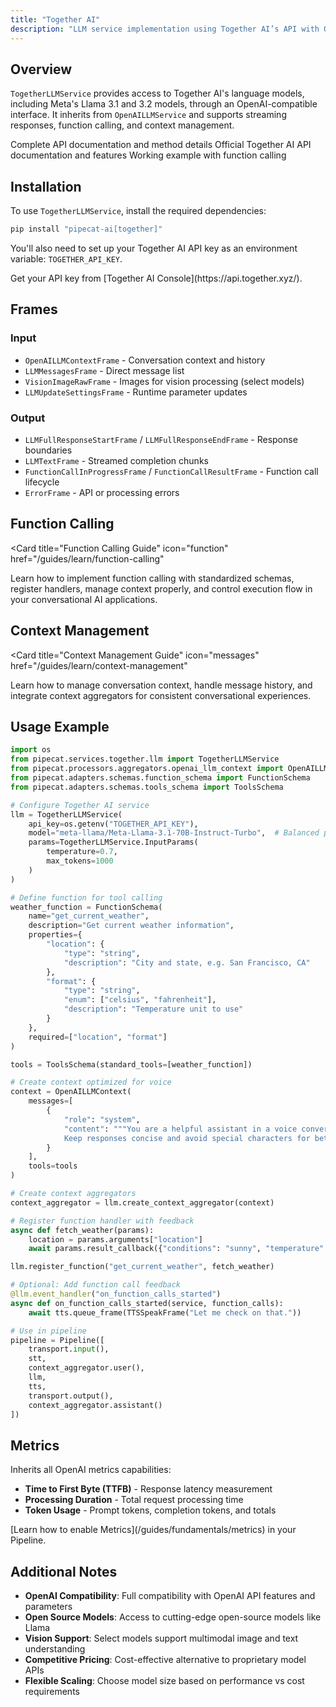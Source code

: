 ```yaml
---
title: "Together AI"
description: "LLM service implementation using Together AI’s API with OpenAI-compatible interface"
---
```


## Overview

`TogetherLLMService` provides access to Together AI's language models, including Meta's Llama 3.1 and 3.2 models, through an OpenAI-compatible interface. It inherits from `OpenAILLMService` and supports streaming responses, function calling, and context management.

<CardGroup cols={3}>
  <Card
    title="API Reference"
    icon="code"
    href="https://reference-server.pipecat.ai/en/latest/api/pipecat.services.together.llm.html"
  >
    Complete API documentation and method details
  </Card>
  <Card
    title="Together AI Docs"
    icon="book"
    href="https://docs.together.ai/reference/chat-completions-1"
  >
    Official Together AI API documentation and features
  </Card>
  <Card
    title="Example Code"
    icon="play"
    href="https://github.com/pipecat-ai/pipecat/blob/main/examples/foundational/14c-function-calling-together.py"
  >
    Working example with function calling
  </Card>
</CardGroup>

## Installation

To use `TogetherLLMService`, install the required dependencies:

```bash
pip install "pipecat-ai[together]"
```

You'll also need to set up your Together AI API key as an environment variable: `TOGETHER_API_KEY`.

<Tip>
  Get your API key from [Together AI Console](https://api.together.xyz/).
</Tip>

## Frames

### Input

- `OpenAILLMContextFrame` - Conversation context and history
- `LLMMessagesFrame` - Direct message list
- `VisionImageRawFrame` - Images for vision processing (select models)
- `LLMUpdateSettingsFrame` - Runtime parameter updates

### Output

- `LLMFullResponseStartFrame` / `LLMFullResponseEndFrame` - Response boundaries
- `LLMTextFrame` - Streamed completion chunks
- `FunctionCallInProgressFrame` / `FunctionCallResultFrame` - Function call lifecycle
- `ErrorFrame` - API or processing errors

## Function Calling

<Card
  title="Function Calling Guide"
  icon="function"
  href="/guides/learn/function-calling"
>
  Learn how to implement function calling with standardized schemas, register
  handlers, manage context properly, and control execution flow in your
  conversational AI applications.
</Card>

## Context Management

<Card
  title="Context Management Guide"
  icon="messages"
  href="/guides/learn/context-management"
>
  Learn how to manage conversation context, handle message history, and
  integrate context aggregators for consistent conversational experiences.
</Card>

## Usage Example

```python
import os
from pipecat.services.together.llm import TogetherLLMService
from pipecat.processors.aggregators.openai_llm_context import OpenAILLMContext
from pipecat.adapters.schemas.function_schema import FunctionSchema
from pipecat.adapters.schemas.tools_schema import ToolsSchema

# Configure Together AI service
llm = TogetherLLMService(
    api_key=os.getenv("TOGETHER_API_KEY"),
    model="meta-llama/Meta-Llama-3.1-70B-Instruct-Turbo",  # Balanced performance
    params=TogetherLLMService.InputParams(
        temperature=0.7,
        max_tokens=1000
    )
)

# Define function for tool calling
weather_function = FunctionSchema(
    name="get_current_weather",
    description="Get current weather information",
    properties={
        "location": {
            "type": "string",
            "description": "City and state, e.g. San Francisco, CA"
        },
        "format": {
            "type": "string",
            "enum": ["celsius", "fahrenheit"],
            "description": "Temperature unit to use"
        }
    },
    required=["location", "format"]
)

tools = ToolsSchema(standard_tools=[weather_function])

# Create context optimized for voice
context = OpenAILLMContext(
    messages=[
        {
            "role": "system",
            "content": """You are a helpful assistant in a voice conversation.
            Keep responses concise and avoid special characters for better speech synthesis."""
        }
    ],
    tools=tools
)

# Create context aggregators
context_aggregator = llm.create_context_aggregator(context)

# Register function handler with feedback
async def fetch_weather(params):
    location = params.arguments["location"]
    await params.result_callback({"conditions": "sunny", "temperature": "75°F"})

llm.register_function("get_current_weather", fetch_weather)

# Optional: Add function call feedback
@llm.event_handler("on_function_calls_started")
async def on_function_calls_started(service, function_calls):
    await tts.queue_frame(TTSSpeakFrame("Let me check on that."))

# Use in pipeline
pipeline = Pipeline([
    transport.input(),
    stt,
    context_aggregator.user(),
    llm,
    tts,
    transport.output(),
    context_aggregator.assistant()
])
```

## Metrics

Inherits all OpenAI metrics capabilities:

- **Time to First Byte (TTFB)** - Response latency measurement
- **Processing Duration** - Total request processing time
- **Token Usage** - Prompt tokens, completion tokens, and totals

<Info>
  [Learn how to enable Metrics](/guides/fundamentals/metrics) in your Pipeline.
</Info>

## Additional Notes

- **OpenAI Compatibility**: Full compatibility with OpenAI API features and parameters
- **Open Source Models**: Access to cutting-edge open-source models like Llama
- **Vision Support**: Select models support multimodal image and text understanding
- **Competitive Pricing**: Cost-effective alternative to proprietary model APIs
- **Flexible Scaling**: Choose model size based on performance vs cost requirements
